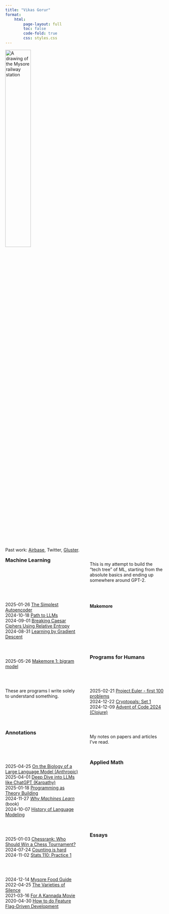 ```yaml
---
title: "Vikas Gorur"
format:
    html:
        page-layout: full
        toc: false
        code-fold: true
        css: styles.css
---
```


<style>
#quarto-content {
    width: 100%;
    margin: 0 auto;
}

h3 {
    margin-top: 0;
}

.content-grid {
    display: grid;
    grid-template-columns: repeat(2, 1fr);
    gap: 2rem;
}

@media (max-width: 768px) {
    .content-grid {
        grid-template-columns: 1fr;
    }
}
</style>

<img src="mysore.jpeg" alt="A drawing of the Mysore railway station" width="40%"/>

Past work: [Airbase](https://www.airbase.com/), Twitter, [Gluster](https://www.gluster.org).

<div class="content-grid">

### Machine Learning

This is my attempt to build the "tech tree" of ML, starting from the absolute basics and ending up somewhere around GPT-2.

<span class="pub-date">2025-01-26</span> [The Simplest Autoencoder](posts/simplest-autoencoder.qmd) \
<span class="pub-date">2024-10-18</span> [Path to LLMs](posts/path-to-llms.qmd) \
<span class="pub-date">2024-09-01</span> [Breaking Caesar Ciphers Using Relative Entropy](posts/breaking-caesar-cipher.qmd) \
<span class="pub-date">2024-08-31</span> [Learning by Gradient Descent](posts/learning-by-gradient-descent.qmd)

#### Makemore

<span class="pub-date">2025-05-26</span> [Makemore 1: bigram model](posts/makemore-1.qmd)

### Programs for Humans

These are programs I write solely to understand something.

<span class="pub-date">2025-02-21</span> [Project Euler - first 100 problems](programs-for-humans/project-euler.qmd)</span> \
<span class="pub-date">2024-12-22</span> [Cryptopals: Set 1](programs-for-humans/cryptopals-set1.qmd)</span> \
<span class="pub-date">2024-12-09</span> [Advent of Code 2024 (Clojure)](programs-for-humans/advent-of-code-2024.qmd)


### Annotations

My notes on papers and articles I've read.

<span class="pub-date">2025-04-25</span> [On the Biology of a Large Language Model (Anthropic)](annotations/biology-of-llm.qmd) \
<span class="pub-date">2025-04-01</span> [Deep Dive into LLMs like ChatGPT (Karpathy)](annotations/deep-dive-into-llms.qmd) \
<span class="pub-date">2025-01-18</span> [Programming as Theory Building](annotations/programming-as-theory-building.qmd) \
<span class="pub-date">2024-11-27</span> [_Why Machines Learn_](annotations/why-machines-learn.qmd) (book) \
<span class="pub-date">2024-10-07</span> [History of Language Modeling](annotations/history-of-language-models.qmd)

### Applied Math

<span class="pub-date">2025-01-03</span> [Chessrank: Who Should Win a Chess Tournament?](posts/chessrank.qmd) \
<span class="pub-date">2024-07-24</span> [Counting is hard](posts/counting-is-hard.qmd) \
<span class="pub-date">2024-11-02</span> [Stats 110: Practice 1](exercises/stats110-practice1.qmd)

### Essays
<span class="pub-date">2024-12-14</span> [Mysore Food Guide](posts/mysore-food-guide.qmd) \
<span class="pub-date">2022-04-25</span> [The Varieties of Silence](posts/varieties-of-silence.qmd) \
<span class="pub-date">2021-03-16</span> [For A Kannada Movie](posts/for-a-kannada-movie.qmd) \
<span class="pub-date">2020-04-30</span> [How to do Feature Flag-Driven Development](posts/feature-flags.qmd)

</div>
